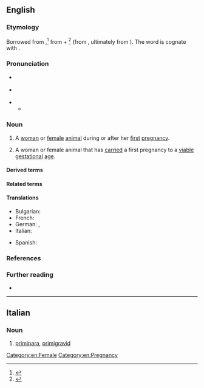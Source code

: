 ==English==

===Etymology===
Borrowed from {{bor|en|la|prīmipara||pregnant for the first time; having given birth to only one offspring; primiparous}},<ref>{{R:OED Online|part of speech=n|id=151343|date=June 2007}}</ref> from {{m|la|prīmus||first}} + {{m|la|parere}}<ref>{{R:Lexico}}</ref> (from {{m|la|pariō||to bear, give birth to; to beget, produce}}, ultimately from {{der|en|ine-pro|*per-||to carry forth}}). The word is cognate with {{cog|fr|primipare}}.

===Pronunciation===
* {{a|RP}} {{IPA|en|/ˌpɹaɪˈmɪpəɹə/|/ˌpɹaɪˈmɪpɹə/}}
* {{a|GA}} {{IPA|en|/pɹaɪˈmɪpəɹə/}}
* {{hyphenation|en|pri|mi|pa|ra}}
** {{audio|en|LL-Q1860 (eng)-Vealhurl-primipara.wav|Audio (UK)}}
{{rfap|en|GA|GA}}

===Noun===
{{en-noun|s|primiparae}}

# {{lb|en|obstetrics|veterinary medicine}} A [[woman]] or [[female#Adjective|female]] [[animal]] during or after her [[first#Adjective|first]] [[pregnancy]]. {{defdate|from mid 19th c.}}
#: {{synonyms|en|primigravid|primigravida|primip}}
#: {{antonyms|en|multigravid|multigravida|multip|multipara}}
# {{lb|en|obstetrics|veterinary medicine|specifically}} A woman or female animal that has [[carry|carried]] a first pregnancy to a [[viable]] [[gestational]] [[age#Noun|age]].
#: {{synonyms|en|primip}}
#: {{antonyms|en|multip|multipara}}

====Derived terms====
{{der4|en
|primip
|primiparity
|primiparous
}}

====Related terms====
{{der4|en
|multip
|multipara
|multiparity
|nullipara
|nulliparity
|primigravid
|primigravida
|primigravidity
|primigravity
|quadripara
|quadriparous
|secundipara
}}

====Translations====
{{trans-top-also|woman or female animal during or after her first pregnancy|primigravida}}
* Bulgarian: {{t|bg|първескиня|f}}
* French: {{t+|fr|primipare|f}}
* German: {{t|de|Erstgebärende|f}}, {{t|de|Primipara|f}}
* Italian: {{t+|it|primipara|f}}
{{trans-mid}}
* Spanish: {{t+|es|primípara|f}}
{{trans-bottom}}

{{trans-top|woman or female animal that has carried a pregnancy to a viable gestational age}}
{{trans-mid}}
{{trans-bottom}}

===References===
<references />

===Further reading===
* {{pedia|gravidity and parity}}

[[Category:en:Female]]
[[Category:en:Pregnancy]]

----

==Italian==

===Noun===
{{it-noun|f}}

# [[#English|primipara]], [[primigravid]]